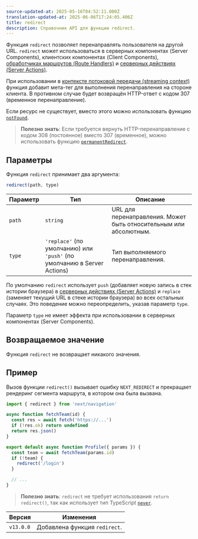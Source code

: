 ```yaml
---
source-updated-at: 2025-05-16T04:52:11.000Z
translation-updated-at: 2025-06-06T17:24:05.406Z
title: redirect
description: Справочник API для функции redirect.
---
```


Функция `redirect` позволяет перенаправлять пользователя на другой URL. `redirect` может использоваться в серверных компонентах (Server Components), клиентских компонентах (Client Components), [обработчиках маршрутов (Route Handlers)](/docs/app/building-your-application/routing/route-handlers) и [серверных действиях (Server Actions)](/docs/app/building-your-application/data-fetching/forms-and-mutations).

При использовании в [контексте потоковой передачи (streaming context)](/docs/app/building-your-application/routing/loading-ui-and-streaming#what-is-streaming) функция добавит мета-тег для выполнения перенаправления на стороне клиента. В противном случае будет возвращён HTTP-ответ с кодом 307 (временное перенаправление).

Если ресурс не существует, вместо этого можно использовать функцию [`notFound`](/docs/app/api-reference/functions/not-found).

> **Полезно знать**: Если требуется вернуть HTTP-перенаправление с кодом 308 (постоянное) вместо 307 (временное), можно использовать функцию [`permanentRedirect`](/docs/app/api-reference/functions/permanentRedirect).

## Параметры

Функция `redirect` принимает два аргумента:

```js
redirect(path, type)
```

| Параметр | Тип                                                          | Описание                                                 |
| --------- | ------------------------------------------------------------- | ----------------------------------------------------------- |
| `path`    | `string`                                                      | URL для перенаправления. Может быть относительным или абсолютным. |
| `type`    | `'replace'` (по умолчанию) или `'push'` (по умолчанию в Server Actions) | Тип выполняемого перенаправления.                            |

По умолчанию `redirect` использует `push` (добавляет новую запись в стек истории браузера) в [серверных действиях (Server Actions)](/docs/app/building-your-application/data-fetching/forms-and-mutations) и `replace` (заменяет текущий URL в стеке истории браузера) во всех остальных случаях. Это поведение можно переопределить, указав параметр `type`.

Параметр `type` не имеет эффекта при использовании в серверных компонентах (Server Components).

## Возвращаемое значение

Функция `redirect` не возвращает никакого значения.

## Пример

Вызов функции `redirect()` вызывает ошибку `NEXT_REDIRECT` и прекращает рендеринг сегмента маршрута, в котором она была вызвана.

```jsx filename="app/team/[id]/page.js"
import { redirect } from 'next/navigation'

async function fetchTeam(id) {
  const res = await fetch('https://...')
  if (!res.ok) return undefined
  return res.json()
}

export default async function Profile({ params }) {
  const team = await fetchTeam(params.id)
  if (!team) {
    redirect('/login')
  }

  // ...
}
```

> **Полезно знать**: `redirect` не требует использования `return redirect()`, так как использует тип TypeScript [`never`](https://www.typescriptlang.org/docs/handbook/2/functions.html#never).

| Версия   | Изменения                |
| --------- | ---------------------- |
| `v13.0.0` | Добавлена функция `redirect`. |